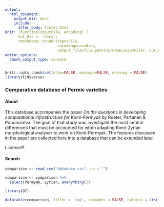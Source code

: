 ```yaml
---
output: 
  html_document:
    output_dir: docs
    include:
      after_body: footer.html
knit: (function(inputFile, encoding) { 
      out_dir <- 'docs';
      rmarkdown::render(inputFile,
                        encoding=encoding, 
                        output_file=file.path(dirname(inputFile), out_dir, 'index.html')) })
editor_options: 
  chunk_output_type: console
---
```


```r
knitr::opts_chunk$set(echo=FALSE, message=FALSE, warning = FALSE)
library(tidyverse)
```

###  Comparative database of Permic varieties {.tabset .tabset-fade .tabset-pills}

#### About

This database accompanies the paper *On the questions in developing computational infrastructure for Komi-Permyak* by Rueter, Partanen & Ponomareva. The goal of that study was investigate the most central differences that must be accounted for when adapting Komi-Zyrian morphological analyser to work on Komi-Permyak. The features discussed in the paper are collected here into a database that can be extended later.

License!!!

#### Search

```r

comparison <- read_csv("database.csv", na = "")

comparison <- comparison %>%
  select(Permyak, Zyrian, everything())

library(DT)

datatable(comparison, filter = 'top', rownames = FALSE, options = list(dom = 'tip'), escape = FALSE)
```

<!--
#### bibliography
```r
#bibliography <- read_tsv("bibliography.csv")
#bibliography$script <- make_link_omniglot(bibliography$script, #bibliography$omniglot)
#bibliography <- bibliography[, -4]

#library(DT)
#datatable(bibliography, filter = 'top', rownames = FALSE, options = list(autoWidth = FALSE), escape = FALSE)
```
-->
